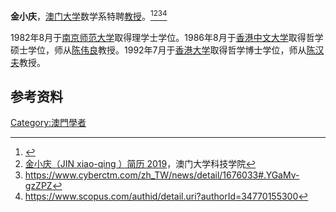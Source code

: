 '''金小庆'''，[[澳门大学|澳门大学]]数学系特聘[[教授|教授]]。<ref>{{cite web |title=澳大教授金小慶獲選為東亞工業與應用數學學會主席 |url=https://www.um.edu.mo/zh-hant/news-and-press-releases/press-release/detail/40759/ |website=澳门大学 |accessdate=2021-02-23}}</ref><ref>[https://www.fst.um.edu.mo/en/staff/documents/fstxqj/fstxqj_cv2019.pdf 金小庆（JIN xiao-qing ）简历 2019]，澳门大学科技学院</ref><ref>https://www.cyberctm.com/zh_TW/news/detail/1676033#.YGaMv-gzZPZ</ref><ref>https://www.scopus.com/authid/detail.uri?authorId=34770155300</ref>

1982年8月于[[南京师范大学|南京师范大学]]取得理学士学位。1986年8月于[[香港中文大学|香港中文大学]]取得哲学硕士学位，师从[[陈伟良|陈伟良]]教授。1992年7月于[[香港大学|香港大学]]取得哲学博士学位，师从[[陈汉夫|陈汉夫]]教授。

==参考资料==
{{reflist}}

[[Category:澳門學者|Category:澳門學者]]